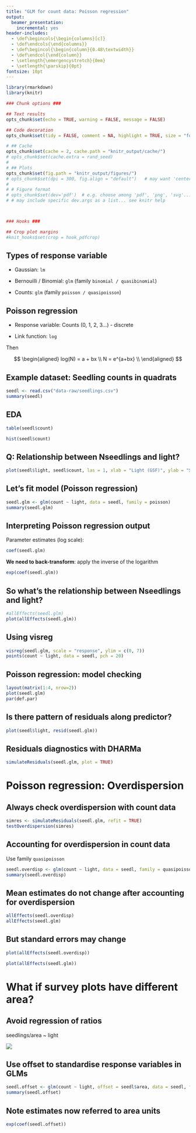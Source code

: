 ```yaml
---
title: "GLM for count data: Poisson regression"
output:
  beamer_presentation:
    incremental: yes
header-includes:
  - \def\begincols{\begin{columns}[c]}
  - \def\endcols{\end{columns}}
  - \def\begincol{\begin{column}{0.48\textwidth}}
  - \def\endcol{\end{column}} 
  - \setlength{\emergencystretch}{0em}
  - \setlength{\parskip}{0pt}
fontsize: 10pt
---
```



```r

library(rmarkdown)
library(knitr)

### Chunk options ###

## Text results
opts_chunk$set(echo = TRUE, warning = FALSE, message = FALSE)

## Code decoration
opts_chunk$set(tidy = FALSE, comment = NA, highlight = TRUE, size = "footnotesize")

# ## Cache
opts_chunk$set(cache = 2, cache.path = "knitr_output/cache/")
# opts_chunk$set(cache.extra = rand_seed)
# 
# ## Plots
opts_chunk$set(fig.path = "knitr_output/figures/")
# opts_chunk$set(dpi = 300, fig.align = "default")   # may want 'center' sometimes
# 
# # Figure format
# opts_chunk$set(dev='pdf')  # e.g. choose among 'pdf', 'png', 'svg'...
# # may include specific dev.args as a list... see knitr help



### Hooks ###

## Crop plot margins
#knit_hooks$set(crop = hook_pdfcrop)   


```



## Types of response variable

- Gaussian: `lm`

- Bernouilli / Binomial: `glm` (family `binomial / quasibinomial`)

- Counts: `glm` (family `poisson / quasipoisson`)



## Poisson regression

- Response variable: Counts (0, 1, 2, 3...) - discrete

- Link function: `log`

Then

$$
  \begin{aligned} 
  log(N) = a + bx \\  
  N = e^{a+bx} \\ 
  \end{aligned} 
$$



## Example dataset: Seedling counts in quadrats



```r
seedl <- read.csv("data-raw/seedlings.csv")
summary(seedl)
```


## EDA


\begincols
\begincol

```r
table(seedl$count)
```
\endcol

\begincol
```r
hist(seedl$count)
```
\endcol
\endcols



## Q: Relationship between Nseedlings and light?

```r
plot(seedl$light, seedl$count, las = 1, xlab = "Light (GSF)", ylab = "Seedlings")
```



## Let's fit model (Poisson regression)

```r
seedl.glm <- glm(count ~ light, data = seedl, family = poisson)
summary(seedl.glm)
```


## Interpreting Poisson regression output {.build}

Parameter estimates (log scale):
```r
coef(seedl.glm)
```

**We need to back-transform**: apply the inverse of the logarithm

```r
exp(coef(seedl.glm))
```


## So what's the relationship between Nseedlings and light?

```r
#allEffects(seedl.glm)
plot(allEffects(seedl.glm))
```


## Using visreg

```r
visreg(seedl.glm, scale = "response", ylim = c(0, 7))
points(count ~ light, data = seedl, pch = 20)
```


## Poisson regression: model checking

```r
layout(matrix(1:4, nrow=2))
plot(seedl.glm)
par(def.par)
```

## Is there pattern of residuals along predictor?

```r
plot(seedl$light, resid(seedl.glm))
```


## Residuals diagnostics with DHARMa

```r
simulateResiduals(seedl.glm, plot = TRUE)
```


# Poisson regression: Overdispersion


## Always check overdispersion with count data

```r
simres <- simulateResiduals(seedl.glm, refit = TRUE)
testOverdispersion(simres)
```


## Accounting for overdispersion in count data

Use family `quasipoisson`

```r
seedl.overdisp <- glm(count ~ light, data = seedl, family = quasipoisson)
summary(seedl.overdisp)
```


## Mean estimates do not change after accounting for overdispersion

```r
allEffects(seedl.overdisp)
allEffects(seedl.glm)
```



## But standard errors may change

\begincols
\begincol
```r
plot(allEffects(seedl.overdisp))
```
\endcol

\begincol
```r
plot(allEffects(seedl.glm))
```
\endcol
\endcols


# What if survey plots have different area?


## Avoid regression of ratios 

seedlings/area ~ light


![](images/ratios.PNG)



## Use offset to standardise response variables in GLMs

```r
seedl.offset <- glm(count ~ light, offset = seedl$area, data = seedl, family = poisson)
summary(seedl.offset)
```



## Note estimates now referred to area units

```r
exp(coef(seedl.offset))
```




